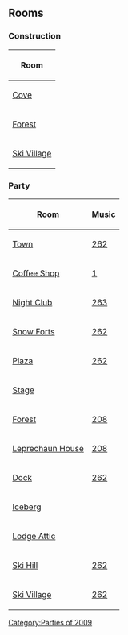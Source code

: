 {{CPW|St. Patrick's Day Party 2009|Festa de São Patrício 2009}}

==Rooms==
===Construction===
{|class="wikitable plainlinks" style="margin: 1em auto;"
!Room
|-
|[[Media:RoomsCove-StPatricksDay2009Pre.swf|Cove]]
|-
|[[Media:RoomsForest-StPatricksDay2009Pre.swf|Forest]]
|-
|[[Media:RoomsVillage-StPatricksDay2009Pre.swf|Ski Village]]
|}

===Party===
{|class="wikitable plainlinks" style="margin: 1em auto;"
!Room!!Music
|-
|[http://archives.clubpenguinwiki.info/swf.cpcheats.info/rooms/2009/stpatricksparty2009/town.swf Town]||[[Media:Music262.swf|262]]
|-
|[http://archives.clubpenguinwiki.info/swf.cpcheats.info/rooms/2009/stpatricksparty2009/coffee.swf Coffee Shop]||[[Media:Music1.swf|1]]
|-
|[http://archives.clubpenguinwiki.info/swf.cpcheats.info/rooms/2009/stpatricksparty2009/dance.swf Night Club]||[[Media:Music263.swf|263]]
|-
|[http://archives.clubpenguinwiki.info/swf.cpcheats.info/rooms/2009/stpatricksparty2009/forts.swf Snow Forts]||[[Media:Music262.swf|262]]
|-
|[http://archives.clubpenguinwiki.info/swf.cpcheats.info/rooms/2009/stpatricksparty2009/plaza.swf Plaza]||[[Media:Music262.swf|262]]
|-
|[http://archives.clubpenguinwiki.info/swf.cpcheats.info/rooms/2009/stpatricksparty2009/stage.swf Stage]||{{n/a}}
|-
|[http://archives.clubpenguinwiki.info/swf.cpcheats.info/rooms/2009/stpatricksparty2009/forest.swf Forest]||[[Media:Music208.swf|208]]
|-
|[http://archives.clubpenguinwiki.info/swf.cpcheats.info/rooms/2009/stpatricksparty2009/party.swf Leprechaun House]||[[Media:Music208.swf|208]]
|-
|[http://archives.clubpenguinwiki.info/swf.cpcheats.info/rooms/2009/stpatricksparty2009/dock.swf Dock]||[[Media:Music262.swf|262]]
|-
|[http://archives.clubpenguinwiki.info/swf.cpcheats.info/rooms/2009/stpatricksparty2009/berg.swf Iceberg]||{{n/a}}
|-
|[http://archives.clubpenguinwiki.info/swf.cpcheats.info/rooms/2009/stpatricksparty2009/attic.swf Lodge Attic]||{{n/a}}
|-
|[http://archives.clubpenguinwiki.info/swf.cpcheats.info/rooms/2009/stpatricksparty2009/20090313_mtn.swf Ski Hill]||[[Media:Music262.swf|262]]
|-
|[http://archives.clubpenguinwiki.info/static/images/archives/b/b9/Stpatricksparty2009village.swf Ski Village]||[[Media:Music262.swf|262]]
|}
{{Parties}}

[[Category:Parties of 2009]]
